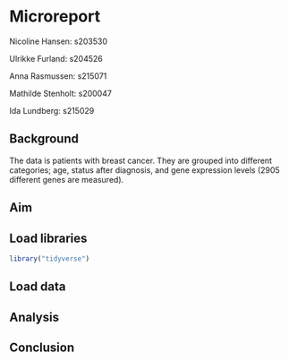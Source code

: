 # Microreport

Nicoline Hansen: s203530

Ulrikke Furland: s204526

Anna Rasmussen: s215071

Mathilde Stenholt: s200047

Ida Lundberg: s215029


## Background

The data is patients with breast cancer. They are grouped into different categories; age, status after diagnosis, and gene expression levels (2905 different genes are measured).

## Aim

## Load libraries

```r
library("tidyverse")
```

## Load data

## Analysis

## Conclusion
